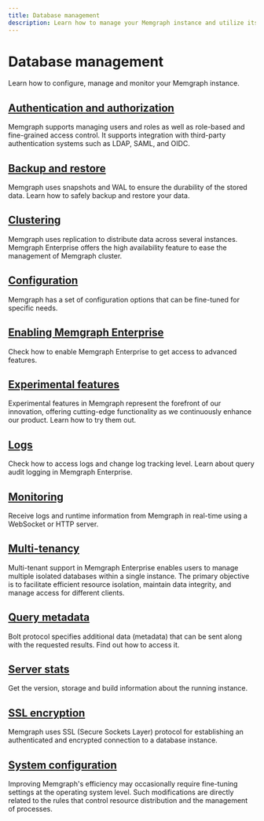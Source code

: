 ---
title: Database management
description: Learn how to manage your Memgraph instance and utilize its features.
---



# Database management

Learn how to configure, manage and monitor your Memgraph instance. 

## [Authentication and authorization](/database-management/authentication-and-authorization)

Memgraph supports managing users and roles as well as role-based and fine-grained access control. It supports integration with third-party authentication systems such as LDAP, SAML, and OIDC.

## [Backup and restore](/database-management/backup-and-restore) 

Memgraph uses snapshots and WAL to ensure the durability of the stored data.
Learn how to safely backup and restore your data.

## [Clustering](/clustering)

Memgraph uses replication to distribute data across several instances. Memgraph Enterprise offers the high availability feature to ease the management of Memgraph cluster.

## [Configuration](/database-management/configuration)

Memgraph has a set of configuration options that can be fine-tuned for specific
needs. 

## [Enabling Memgraph Enterprise](/database-management/enabling-memgraph-enterprise) 

Check how to enable Memgraph Enterprise to get access to advanced features. 

## [Experimental features](/database-management/experimental-features) 

Experimental features in Memgraph represent the forefront of our innovation, offering cutting-edge functionality as we continuously enhance our product. Learn how to try them out.

## [Logs](/database-management/logs)

Check how to access logs and change log tracking level. Learn about query audit logging in Memgraph Enterprise.

## [Monitoring](database-management/monitoring)

Receive logs and runtime information from Memgraph in real-time using a
WebSocket or HTTP server.

## [Multi-tenancy](/database-management/multi-tenancy)

Multi-tenant support in Memgraph Enterprise enables users to manage multiple
isolated databases within a single instance. The primary objective is to
facilitate efficient resource isolation, maintain data integrity, and manage
access for different clients.

## [Query metadata](/database-management/query-metadata)

Bolt protocol specifies additional data (metadata) that can be sent along with
the requested results. Find out how to access it.

## [Server stats](/database-management/server-stats)

Get the version, storage and build information about the running instance. 

## [SSL encryption](/database-management/ssl-encryption)

Memgraph uses SSL (Secure Sockets Layer) protocol for establishing an
authenticated and encrypted connection to a database instance.

## [System configuration](/database-management/system-configuration)

Improving Memgraph's efficiency may occasionally require fine-tuning settings at
the operating system level. Such modifications are directly related to the rules
that control resource distribution and the management of processes.


<CommunityLinks/>
